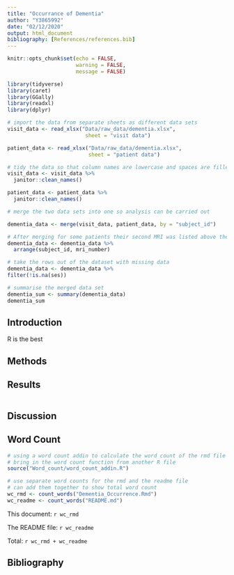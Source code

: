 ```yaml
---
title: "Occurrance of Dementia"
author: "Y3865992"
date: "02/12/2020"
output: html_document
bibliography: [References/references.bib]
---
```


```r
knitr::opts_chunk$set(echo = FALSE,
                      warning = FALSE,
                      message = FALSE)
```

```r
library(tidyverse)
library(caret)
library(GGally)
library(readxl)
library(dplyr)
```

```r

# import the data from separate sheets as different data sets
visit_data <- read_xlsx("Data/raw_data/dementia.xlsx",
                         sheet = "visit data")

patient_data <- read_xlsx("Data/raw_data/dementia.xlsx",
                          sheet = "patient data")

# tidy the data so that column names are lowercase and spaces are filled with underscores using the janitor function
visit_data <- visit_data %>%
  janitor::clean_names()

patient_data <- patient_data %>%
  janitor::clean_names()

```

```r
# merge the two data sets into one so analysis can be carried out

dementia_data <- merge(visit_data, patient_data, by = "subject_id")

# After merging for some patients their second MRI was listed above their first, to change this I arranged the data by first subject id then MRI number in ascending order
dementia_data <- dementia_data %>%
  arrange(subject_id, mri_number)
```

```r

# take the rows out of the dataset with missing data
dementia_data <- dementia_data %>%
filter(!is.na(ses))

```

```r
# summarise the merged data set
dementia_sum <- summary(dementia_data)
dementia_sum
```

## Introduction
R is the best

## Methods

## Results

```r

```
## Discussion

## Word Count

```r
# using a word count addin to calculate the word count of the rmd file and the read.me file
# bring in the word count function from another R file
source("Word_count/word_count_addin.R")

# use separate word counts for the rmd and the readme file 
# can add them together to show total word count
wc_rmd <- count_words("Dementia_Occurrence.Rmd")
wc_readme <- count_words("README.md")

```
This document: `r wc_rmd`

The README file: `r wc_readme`

Total:  `r wc_rmd + wc_readme`

## Bibliography

